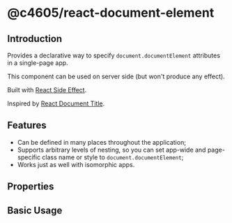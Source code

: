 # @c4605/react-document-element


## Introduction

Provides a declarative way to specify `document.documentElement` attributes in a single-page app.

This component can be used on server side (but won't produce any effect).

Built with [React Side Effect](https://github.com/gaearon/react-side-effect).

Inspired by [React Document Title](https://github.com/gaearon/react-document-title).

## Features

- Can be defined in many places throughout the application;
- Supports arbitrary levels of nesting, so you can set app-wide and page-specific
  class name or style to `document.documentElement`;
- Works just as well with isomorphic apps.

## Properties

<Meta of={DocumentElementStories} />

## Basic Usage

<Canvas of={DocumentElementStories.BasicUsage} />
